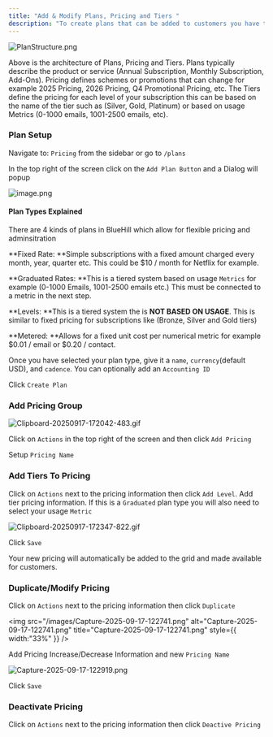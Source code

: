 ```yaml
---
title: "Add & Modify Plans, Pricing and Tiers "
description: "To create plans that can be added to customers you have to create a Plan, Pricing Group and Tiers. This guide will go over each step to create new pricing."
---
```



![PlanStructure.png](/images/PlanStructure.png)

Above is the architecture of Plans, Pricing and Tiers. Plans typically describe the product or service (Annual Subscription, Monthly Subscription, Add-Ons). Pricing defines schemes or promotions that can change for example 2025 Pricing, 2026 Pricing, Q4 Promotional Pricing, etc. The Tiers define the pricing for each level of your subscription this can be based on the name of the tier such as (Silver, Gold, Platinum) or based on usage Metrics (0-1000 emails, 1001-2500 emails, etc).

### Plan Setup

Navigate to: `Pricing` from the sidebar or go to `/plans`

In the top right of the screen click on the `Add Plan Button` and a Dialog will popup

![image.png](/images/image.png)

#### Plan Types Explained

There are 4 kinds of plans in BlueHill which allow for flexible pricing and adminsitration

\*\*Fixed Rate: \*\*Simple subscriptions with a fixed amount charged every month, year, quarter etc. This could be \$10 / month for Netflix for example.

\*\*Graduated Rates: \*\*This is a tiered system based on usage `Metrics` for example (0-1000 Emails, 1001-2500 emails etc.) This must be connected to a metric in the next step.

\*\*Levels: \*\*This is a tiered system the is **NOT BASED ON USAGE**. This is similar to fixed pricing for subscriptions like (Bronze, Silver and Gold tiers)

\*\*Metered: \*\*Allows for a fixed unit cost per numerical metric for example \$0.01 / email or \$0.20 / contact.

Once you have selected your plan type, give it a `name`, `currency`(default USD), and `cadence`. You can optionally add an `Accounting ID`

Click `Create Plan`

### Add Pricing Group

![Clipboard-20250917-172042-483.gif](/images/Clipboard-20250917-172042-483.gif)

Click on `Actions` in the top right of the screen and then click `Add Pricing`

Setup `Pricing Name`

### Add Tiers To Pricing

Click on `Actions` next to the pricing information then click `Add Level`. Add tier pricing information. If this is a `Graduated` plan type you will also need to select your usage `Metric`

![Clipboard-20250917-172347-822.gif](/images/Clipboard-20250917-172347-822.gif)

Click `Save`

Your new pricing will automatically be added to the grid and made available for customers.

### Duplicate/Modify Pricing

Click on `Actions` next to the pricing information then click `Duplicate`

<img
  src="/images/Capture-2025-09-17-122741.png"
  alt="Capture-2025-09-17-122741.png"
  title="Capture-2025-09-17-122741.png"
  style={{ width:"33%" }}
/>

Add Pricing Increase/Decrease Information and new `Pricing Name`

![Capture-2025-09-17-122919.png](/images/Capture-2025-09-17-122919.png)

Click `Save`

### Deactivate Pricing

Click on `Actions` next to the pricing information then click `Deactive Pricing`